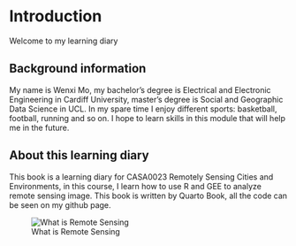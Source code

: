 # Introduction {.unnumbered}

Welcome to my learning diary

## Background information

My name is Wenxi Mo, my bachelor's degree is Electrical and Electronic Engineering in Cardiff University, master's degree is Social and Geographic Data Science in UCL. In my spare time I enjoy different sports: basketball, football, running and so on. I hope to learn skills in this module that will help me in the future.

## About this learning diary

This book is a learning diary for CASA0023 Remotely Sensing Cities and Environments, in this course, I learn how to use R and GEE to analyze remote sensing image. This book is written by Quarto Book, all the code can be seen on my github page.

![What is Remote Sensing](docs/image/remote.jpg)
